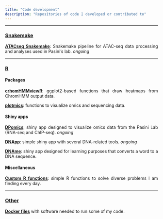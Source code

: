 ```yaml
---
title: "Code development"
description: "Repositories of code I developed or contributed to"
---
```


<style>
    p {text-align: justify;}
</style>

---

### <ins>**Snakemake**</ins>

<a target="_blank" href="https://amitjavilaventura.github.io/snakemake/">**ATACseq Snakemake**</a>: Snakemake pipeline for ATAC-seq data processing and analyses used in Pasini’s lab. *ongoing*   

<!--
[**ArtATAC**](https://github.com/amitjavilaventura/ArtATAC): Snakemake pipeline for ATAC-seq data processing and analysis.  *ongoing*
-->

---

### <ins>**R**</ins>

#### **Packages**

<a target="_blank" href="https://amitjavilaventura.github.io/chromHMMviewR/">**crhomHMMviewR**</a>: ggplot2-based functions that draw heatmaps from ChromHMM output data.

<a target="_blank" href="https://amitjavilaventura.github.io/plotmics/">**plotmics**</a>: functions to visualize omics and sequencing data.

#### **Shiny apps**

<a target="_blank" href="https://github.com/amitjavilaventura/DPomics">**DPomics**</a>: shiny app designed to visualize omics data from the Pasini Lab (RNA-seq and ChIP-seq). *ongoing*

<a target="_blank" href="https://github.com/amitjavilaventura/DNApp">**DNApp**</a>: simple shiny app with several DNA-related tools. *ongoing*

<a target="_blank" href="https://github.com/amitjavilaventura/DNAme">**DNAme**</a>: shiny app designed for learning purposes that converts a word to a DNA sequence.


#### **Miscellaneous**

<a target="_blank" href="https://github.com/amitjavilaventura/custom-R-functions">**Custom R functions**</a>: simple R functions to solve diverse problems I am finding every day.

---

### <ins>**Other**</ins>

<a target="_blank" href="https://github.com/amitjavilaventura/Dockerfiles">**Docker files**</a> with software needed to run some of my code.
